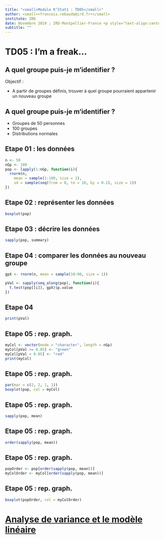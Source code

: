 ---
title: "<small>Module R’Stat1 : TD05</small>"
author: <small><francois.rebaudo@ird.fr></small>
institute: IRD
date: Novembre 2019 ; IRD-Montpellier-France <p style="text-align:center"><small>CC BY-NC-ND 3.0</small></p>
subtitle: ""
---

# TD05 : I'm a freak... {data-background=#273142}

## A quel groupe puis-je m'identifier ?

Objectif :

* A partir de groupes définis, trouver à quel groupe pourraient appartenir un nouveau groupe

## A quel groupe puis-je m'identifier ?

* Groupes de 50 personnes
* 100 groupes
* Distributions normales

## Etape 01 : les données

```{r}
n <- 50
nGp <- 100
pop <- lapply(1:nGp, function(i){
  rnorm(n, 
    mean = sample(1:100, size = 1), 
    sd = sample(seq(from = 0, to = 10, by = 0.1), size = 1))
})
```

## Etape 02 : représenter les données

```{r, fig.width = 10, fig.height = 5}
boxplot(pop)
```

## Etape 03 : décrire les données

```{r}
sapply(pop, summary)
```

## Etape 04 : comparer les données au nouveau groupe

```{r}
gpX <- rnorm(n, mean = sample(10:90, size = 1))

pVal <- sapply(seq_along(pop), function(i){
  t.test(pop[[i]], gpX)$p.value
})
```

## Etape 04

```{r}
print(pVal)
```

## Etape 05 : rep. graph.

```{r}
myCol <- vector(mode = "character", length = nGp)
myCol[pVal >= 0.05] <- "green"
myCol[pVal < 0.05] <- "red"
print(myCol)
```

## Etape 05 : rep. graph.

```{r, fig.width = 10, fig.height = 5}
par(mar = c(2, 2, 1, 1))
boxplot(pop, col = myCol)
```

## Etape 05 : rep. graph.

```{r}
sapply(pop, mean)
```

## Etape 05 : rep. graph.

```{r}
order(sapply(pop, mean))
```

## Etape 05 : rep. graph.

```{r}
popOrder <- pop[order(sapply(pop, mean))]
myColOrder <- myCol[order(sapply(pop, mean))]
```

## Etape 05 : rep. graph.

```{r, fig.width = 10, fig.height = 5}
boxplot(popOrder, col = myColOrder)
```

# <a href = "R041_modLin.html"> Analyse de variance et le modèle linéaire </a> {data-background=#273142}
